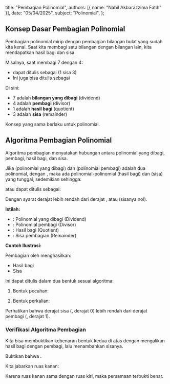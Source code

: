   title: "Pembagian Polinomial",
  authors: [{ name: "Nabil Akbarazzima Fatih" }],
  date: "05/04/2025",
  subject: "Polinomial",
};

## Konsep Dasar Pembagian Polinomial

Pembagian polinomial mirip dengan pembagian bilangan bulat yang sudah kita kenal. Saat kita membagi satu bilangan dengan bilangan lain, kita mendapatkan hasil bagi dan sisa.

Misalnya, saat membagi 7 dengan 4:

- <InlineMath math="\frac{7}{4}" /> dapat ditulis sebagai <InlineMath math="1 \frac{3}{4}" /> (1
  sisa 3)
- Ini juga bisa ditulis sebagai <InlineMath math="7 = 4 \cdot 1 + 3" />

Di sini:

- 7 adalah **bilangan yang dibagi** (dividend)
- 4 adalah **pembagi** (divisor)
- 1 adalah **hasil bagi** (quotient)
- 3 adalah **sisa** (remainder)

Konsep yang sama berlaku untuk polinomial.

## Algoritma Pembagian Polinomial

Algoritma pembagian menyatakan hubungan antara polinomial yang dibagi, pembagi, hasil bagi, dan sisa.

Jika <InlineMath math="P(x)" /> (polinomial yang dibagi) dan <InlineMath math="Q(x)" /> (polinomial pembagi) adalah dua polinomial, dengan <InlineMath math="Q(x) \neq 0" />, maka ada polinomial-polinomial <InlineMath math="H(x)" /> (hasil bagi) dan <InlineMath math="S(x)" /> (sisa) yang tunggal, sedemikian sehingga:

<BlockMath math="P(x) = Q(x) \cdot H(x) + S(x)" />

atau dapat ditulis sebagai:

<BlockMath math="\frac{P(x)}{Q(x)} = H(x) + \frac{S(x)}{Q(x)}" />

Dengan syarat derajat <InlineMath math="S(x)" /> lebih rendah dari derajat <InlineMath math="Q(x)" />, atau <InlineMath math="S(x) = 0" /> (sisanya nol).

**Istilah:**

- <InlineMath math="P(x)" />: Polinomial yang dibagi (Dividend)
- <InlineMath math="Q(x)" />: Polinomial pembagi (Divisor)
- <InlineMath math="H(x)" />: Hasil bagi (Quotient)
- <InlineMath math="S(x)" />: Sisa pembagian (Remainder)

**Contoh Ilustrasi:**

Pembagian <InlineMath math="x^3 + 4x^2 + 5x + 8" /> oleh <InlineMath math="x + 3" /> menghasilkan:

- Hasil bagi <InlineMath math="H(x) = x^2 + x + 2" />
- Sisa <InlineMath math="S(x) = 2" />

Ini dapat ditulis dalam dua bentuk sesuai algoritma:

1.  Bentuk pecahan:

    <BlockMath math="\frac{x^3 + 4x^2 + 5x + 8}{x + 3} = x^2 + x + 2 + \frac{2}{x + 3}" />

2.  Bentuk perkalian:

    <BlockMath math="x^3 + 4x^2 + 5x + 8 = (x + 3)(x^2 + x + 2) + 2" />

Perhatikan bahwa derajat sisa (<InlineMath math="S(x)=2" />, derajat 0) lebih rendah dari derajat pembagi (<InlineMath math="x+3" />, derajat 1).

### Verifikasi Algoritma Pembagian

Kita bisa membuktikan kebenaran bentuk kedua di atas dengan mengalikan hasil bagi dengan pembagi, lalu menambahkan sisanya.

Buktikan bahwa <InlineMath math="x^3 + 4x^2 + 5x + 8 = (x + 3)(x^2 + x + 2) + 2" />.

Kita jabarkan ruas kanan:

<div className="flex flex-col gap-4">
  <BlockMath math="(x + 3)(x^2 + x + 2) + 2" />
  <BlockMath math="= [x(x^2 + x + 2) + 3(x^2 + x + 2)] + 2 \quad \text{(Distribusi } (x+3))" />
  <BlockMath math="= [x^3 + x^2 + 2x + 3x^2 + 3x + 6] + 2 \quad \text{(Distribusi } x \text{ dan } 3)" />
  <BlockMath math="= x^3 + (x^2 + 3x^2) + (2x + 3x) + 6 + 2 \quad \text{(Kelompokkan suku sejenis)}" />
  <BlockMath math="= x^3 + 4x^2 + 5x + 8 \quad \text{(Hasil akhir)}" />
</div>

Karena ruas kanan sama dengan ruas kiri, maka persamaan terbukti benar.
